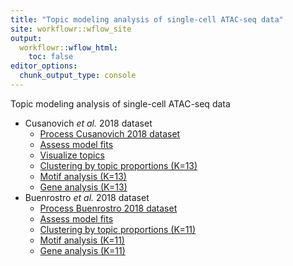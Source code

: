 ```yaml
---
title: "Topic modeling analysis of single-cell ATAC-seq data"
site: workflowr::wflow_site
output:
  workflowr::wflow_html:
    toc: false
editor_options:
  chunk_output_type: console
---
```


Topic modeling analysis of single-cell ATAC-seq data

* Cusanovich *et al.* 2018 dataset
    - [Process Cusanovich 2018 dataset](process_data_Cusanovich2018.html)
    - [Assess model fits](assess_fits_Cusanovich2018.html)
    - [Visualize topics](plots_Cusanovich2018.html)
    - [Clustering by topic proportions (K=13)](clusters_Cusanovich2018_k13.html)
    - [Motif analysis (K=13)](motif_analysis_Cusanovich2018.html)
    - [Gene analysis (K=13)](gene_analysis_Cusanovich2018.html)

* Buenrostro *et al.* 2018 dataset
    - [Process Buenrostro 2018 dataset](process_data_Buenrostro2018.html)
    - [Assess model fits](assess_fits_Buenrostro2018_Chen2019pipeline.html)
    - [Clustering by topic proportions (K=11)](clusters_Buenrostro2018_k11_Chen2019pipeline.html)
    - [Motif analysis (K=11)](motif_analysis_Buenrostro2018_Chen2019pipeline.html)
    - [Gene analysis (K=11)](gene_analysis_Buenrostro2018_Chen2019pipeline.html)
